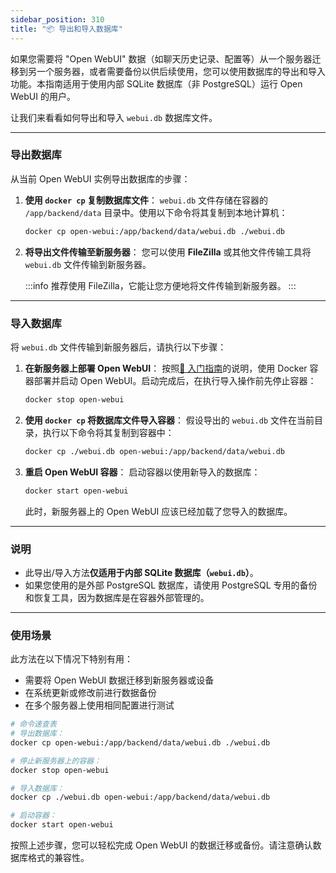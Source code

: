 ```yaml
---
sidebar_position: 310
title: "📦 导出和导入数据库"
---
```


如果您需要将 "Open WebUI" 数据（如聊天历史记录、配置等）从一个服务器迁移到另一个服务器，或者需要备份以供后续使用，您可以使用数据库的导出和导入功能。本指南适用于使用内部 SQLite 数据库（非 PostgreSQL）运行 Open WebUI 的用户。

让我们来看看如何导出和导入 `webui.db` 数据库文件。

---

### 导出数据库

从当前 Open WebUI 实例导出数据库的步骤：

1. **使用 `docker cp` 复制数据库文件**：
   `webui.db` 文件存储在容器的 `/app/backend/data` 目录中。使用以下命令将其复制到本地计算机：
   ```bash
   docker cp open-webui:/app/backend/data/webui.db ./webui.db
   ```

2. **将导出文件传输至新服务器**：
   您可以使用 **FileZilla** 或其他文件传输工具将 `webui.db` 文件传输到新服务器。

   :::info
   推荐使用 FileZilla，它能让您方便地将文件传输到新服务器。
   :::

---

### 导入数据库

将 `webui.db` 文件传输到新服务器后，请执行以下步骤：

1. **在新服务器上部署 Open WebUI**：
   按照[🚀 入门指南](/getting-started)的说明，使用 Docker 容器部署并启动 Open WebUI。启动完成后，在执行导入操作前先停止容器：
   ```bash
   docker stop open-webui
   ```

2. **使用 `docker cp` 将数据库文件导入容器**：
   假设导出的 `webui.db` 文件在当前目录，执行以下命令将其复制到容器中：
   ```bash
   docker cp ./webui.db open-webui:/app/backend/data/webui.db
   ```

3. **重启 Open WebUI 容器**：
   启动容器以使用新导入的数据库：
   ```bash
   docker start open-webui
   ```

   此时，新服务器上的 Open WebUI 应该已经加载了您导入的数据库。

---

### 说明

- 此导出/导入方法**仅适用于内部 SQLite 数据库（`webui.db`）**。
- 如果您使用的是外部 PostgreSQL 数据库，请使用 PostgreSQL 专用的备份和恢复工具，因为数据库是在容器外部管理的。

---

### 使用场景

此方法在以下情况下特别有用：

- 需要将 Open WebUI 数据迁移到新服务器或设备
- 在系统更新或修改前进行数据备份
- 在多个服务器上使用相同配置进行测试

```bash
# 命令速查表
# 导出数据库：
docker cp open-webui:/app/backend/data/webui.db ./webui.db

# 停止新服务器上的容器：
docker stop open-webui

# 导入数据库：
docker cp ./webui.db open-webui:/app/backend/data/webui.db

# 启动容器：
docker start open-webui
```

按照上述步骤，您可以轻松完成 Open WebUI 的数据迁移或备份。请注意确认数据库格式的兼容性。
